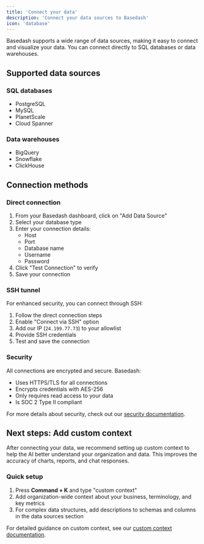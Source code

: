 ```yaml
---
title: 'Connect your data'
description: 'Connect your data sources to Basedash'
icon: 'database'
---
```


Basedash supports a wide range of data sources, making it easy to connect and visualize your data. You can connect directly to SQL databases or data warehouses.

## Supported data sources

### SQL databases
- PostgreSQL
- MySQL
- PlanetScale
- Cloud Spanner

### Data warehouses
- BigQuery
- Snowflake
- ClickHouse

## Connection methods

### Direct connection
1. From your Basedash dashboard, click on "Add Data Source"
2. Select your database type
3. Enter your connection details:
   - Host
   - Port
   - Database name
   - Username
   - Password
4. Click "Test Connection" to verify
5. Save your connection

### SSH tunnel
For enhanced security, you can connect through SSH:
1. Follow the direct connection steps
2. Enable "Connect via SSH" option
3. Add our IP (`24.199.77.73`) to your allowlist
4. Provide SSH credentials
5. Test and save the connection

### Security
All connections are encrypted and secure. Basedash:
- Uses HTTPS/TLS for all connections
- Encrypts credentials with AES-256
- Only requires read access to your data
- Is SOC 2 Type II compliant

For more details about security, check out our [security documentation](/essentials/security).

## Next steps: Add custom context

After connecting your data, we recommend setting up custom context to help the AI better understand your organization and data. This improves the accuracy of charts, reports, and chat responses.

### Quick setup
1. Press **Command + K** and type "custom context"
2. Add organization-wide context about your business, terminology, and key metrics
3. For complex data structures, add descriptions to schemas and columns in the data sources section

For detailed guidance on custom context, see our [custom context documentation](/features/custom-context).
